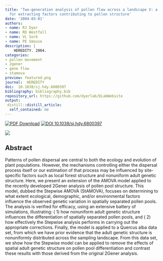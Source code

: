 ```yaml
---
title: 'Two-generation analysis of pollen flow across a landscape V: a stepwise approach
  for extracting factors contributing to pollen structure'
date: '2004-03-01'
authors:
- name: RJ Dyer
- name: RD Westfall
- name: VL Sork
- name: PE Smouse
description: |
    HEREDITY. 2004.  
categories: 
- pollen movement
- 2gener
- gene flow
- stamova
preview: featured.png
journal:  HEREDITY
doi:  10.1038/sj.hdy.6800397
bibliography: bibliography.bib
repository_url: https://github.com/dyerlab/DLabWebsite
output:
 distill::distill_article:
  self_contained: no
---
```


 [![PDF Download](https://img.shields.io/badge/PDF-21B02C.svg)](https://drive.google.com/open?id=0B0T81CzLjtfPUmpyWWQ3QlR5WGM) [![ DOI 10.1038/sj.hdy.6800397](http://img.shields.io/badge/DOI-474747.svg)](https://doi.org/10.1038/sj.hdy.6800397)

![]( featured.png )

## Abstract

Patterns of pollen dispersal are central to both the ecology and evolution of plant populations. However, the mechanisms controlling either the dispersal process itself or our estimation of that process may be influenced by site-specific factors such as local forest structure and nonuniform adult genetic structure. Here, we present an extension of the AMOVA model applied to the recently developed 2Gener analysis of pollen pool structure. This model, dubbed the Stepwise AMOVA (StAMOVA), focuses on determining to what extent ecological, demographic, and/or environmental factors influence the observed genetic variation in spatially separated pollen pools. The analysis is verified for efficacy, using an extensive battery of simulations, illustrating: ( 1) how nonuniform adult genetic structure influences the differentiation of spatially separated pollen pools, and ( 2) how effectively the Stepwise analysis performs in carrying out the appropriate corrections. Finally, the model is applied to a Quercus alba data set, from which we have prior evidence that the adult genetic structure is nonuniformly distributed across the sampling landscape. From this data set, we show how the Stepwise model can be applied to remove the effects of spatial adult genetic structure on pollen pool differentiation and contrast these results with those derived from the original 2Gener analysis.
